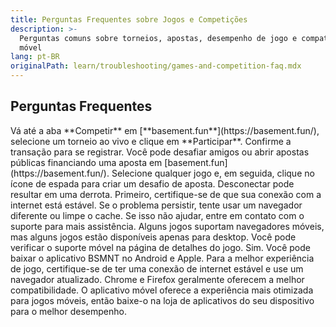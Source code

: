 ```yaml
---
title: Perguntas Frequentes sobre Jogos e Competições
description: >-
  Perguntas comuns sobre torneios, apostas, desempenho de jogo e compatibilidade
  móvel
lang: pt-BR
originalPath: learn/troubleshooting/games-and-competition-faq.mdx
---
```

## Perguntas Frequentes

<AccordionGroup>
<Accordion title="Como faço para participar de um torneio?">
Vá até a aba **Competir** em [**basement.fun**](https://basement.fun/), selecione um torneio ao vivo e clique em **Participar**. Confirme a transação para se registrar.
</Accordion>

<Accordion title="Como funcionam as apostas?">
Você pode desafiar amigos ou abrir apostas públicas financiando uma aposta em [basement.fun](https://basement.fun/). Selecione qualquer jogo e, em seguida, clique no ícone de espada para criar um desafio de aposta.
</Accordion>

<Accordion title="O que acontece se eu me desconectar durante uma partida?">
Desconectar pode resultar em uma derrota.
</Accordion>

<Accordion title="Por que o jogo não carrega no site?">
Primeiro, certifique-se de que sua conexão com a internet está estável. Se o problema persistir, tente usar um navegador diferente ou limpe o cache. Se isso não ajudar, entre em contato com o suporte para mais assistência.
</Accordion>

<Accordion title="Posso jogar no navegador móvel?">
Alguns jogos suportam navegadores móveis, mas alguns jogos estão disponíveis apenas para desktop. Você pode verificar o suporte móvel na página de detalhes do jogo.
</Accordion>

<Accordion title="Existe um aplicativo móvel?">
Sim. Você pode baixar o aplicativo BSMNT no Android e Apple.
</Accordion>
</AccordionGroup>

<Tip>
Para a melhor experiência de jogo, certifique-se de ter uma conexão de internet estável e use um navegador atualizado. Chrome e Firefox geralmente oferecem a melhor compatibilidade.
</Tip>

<Info>
O aplicativo móvel oferece a experiência mais otimizada para jogos móveis, então baixe-o na loja de aplicativos do seu dispositivo para o melhor desempenho.
</Info>
